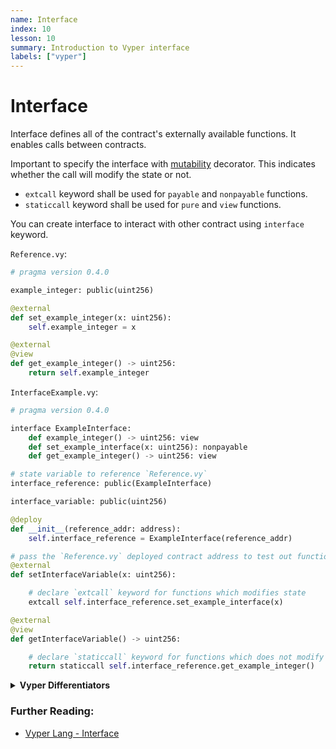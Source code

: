 ```yaml
---
name: Interface
index: 10
lesson: 10
summary: Introduction to Vyper interface
labels: ["vyper"]
---
```


# Interface

Interface defines all of the contract's externally available functions. It enables calls between contracts.

Important to specify the interface with [mutability](https://docs.vyperlang.org/en/latest/control-structures.html#mutability) decorator. This indicates whether the call will modify the state or not.

- `extcall` keyword shall be used for `payable` and `nonpayable` functions.
- `staticcall` keyword shall be used for `pure` and `view` functions.

You can create interface to interact with other contract using `interface` keyword.

`Reference.vy`:

```python
# pragma version 0.4.0

example_integer: public(uint256)

@external
def set_example_integer(x: uint256):
    self.example_integer = x

@external
@view
def get_example_integer() -> uint256:
    return self.example_integer
```

`InterfaceExample.vy`:

```python
# pragma version 0.4.0

interface ExampleInterface:
    def example_integer() -> uint256: view
    def set_example_interface(x: uint256): nonpayable
    def get_example_integer() -> uint256: view

# state variable to reference `Reference.vy`
interface_reference: public(ExampleInterface)

interface_variable: public(uint256)

@deploy
def __init__(reference_addr: address):
    self.interface_reference = ExampleInterface(reference_addr)

# pass the `Reference.vy` deployed contract address to test out function below
@external
def setInterfaceVariable(x: uint256):

    # declare `extcall` keyword for functions which modifies state
    extcall self.interface_reference.set_example_interface(x)

@external
@view
def getInterfaceVariable() -> uint256:

    # declare `staticcall` keyword for functions which does not modify state
    return staticcall self.interface_reference.get_example_integer()
```

<details>
  <summary>
    <strong>Vyper Differentiators</strong>
  </summary>
  <ul>
    <li>Vyper has built-in interfaces such as IERC20 and IERC721.</li>
  </ul>
  <ul>
    <li>You can also import interface via a separate `.vyi` file.</li>
  </ul>
</details>

### Further Reading:

- [Vyper Lang - Interface](https://docs.vyperlang.org/en/latest/interfaces.html#interfaces)
